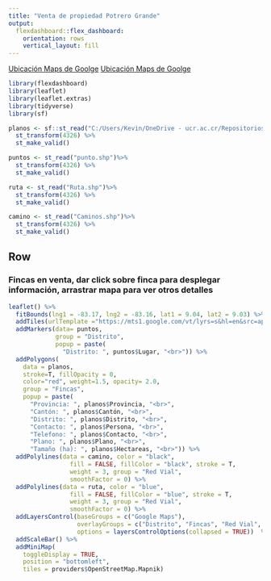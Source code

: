 ```yaml
---
title: "Venta de propiedad Potrero Grande"
output: 
  flexdashboard::flex_dashboard:
    orientation: rows
    vertical_layout: fill
---
```

[Ubicación Maps de Goolge](https://goo.gl/maps/73S48NbywXtkQPmu6)
[Ubicación Maps de Goolge](https://waze.com/ul/hd1sg7kz1n)

```r
library(flexdashboard)
library(leaflet)
library(leaflet.extras)
library(tidyverse)
library(sf)

planos <- sf::st_read("C:/Users/Kevin/OneDrive - ucr.ac.cr/Repositorios/Potrero/finca.shp") %>%
  st_transform(4326) %>%
  st_make_valid()

puntos <- st_read("punto.shp")%>%
  st_transform(4326) %>%
  st_make_valid()

ruta <- st_read("Ruta.shp")%>%
  st_transform(4326) %>%
  st_make_valid()

camino <- st_read("Caminos.shp")%>%
  st_transform(4326) %>%
  st_make_valid()

```

Row {data-weight=700}
-----------------------------------------------------------------------

### Fincas en venta, dar click sobre finca para desplegar información, arrastrar mapa para ver otros detalles

```r
leaflet() %>%
  fitBounds(lng1 = -83.17, lng2 = -83.16, lat1 = 9.04, lat2 = 9.03) %>%
  addTiles(urlTemplate ="https://mts1.google.com/vt/lyrs=s&hl=en&src=app&x={x}&y={y}&z={z}&s=G", attribution = 'Google', group = "Google Maps") %>%
  addMarkers(data= puntos,
             group = "Distrito",
             popup = paste(
               "Distrito: ", puntos$Lugar, "<br>")) %>%
  addPolygons(
    data = planos,
    stroke=T, fillOpacity = 0,
    color="red", weight=1.5, opacity= 2.0,
    group = "Fincas",
    popup = paste(
      "Provincia: ", planos$Provincia, "<br>",
      "Cantón: ", planos$Cantón, "<br>",
      "Distrito: ", planos$Distrito, "<br>",
      "Contacto: ", planos$Persona, "<br>",
      "Telefono: ", planos$Contacto, "<br>",
      "Plano: ", planos$Plano, "<br>",
      "Tamaño (ha): ", planos$Hectareas, "<br>")) %>%
  addPolylines(data = camino, color = "black",
                 fill = FALSE, fillColor = "black", stroke = T,
                 weight = 3, group = "Red Vial",
                 smoothFactor = 0) %>%
  addPolylines(data = ruta, color = "blue",
                 fill = FALSE, fillColor = "blue", stroke = T,
                 weight = 3, group = "Red Vial",
                 smoothFactor = 0) %>%
  addLayersControl(baseGroups = c("Google Maps"),
                   overlayGroups = c("Distrito", "Fincas", "Red Vial", "Ruta a fincas"),
                   options = layersControlOptions(collapsed = TRUE))  %>%
  addScaleBar() %>%
  addMiniMap(
    toggleDisplay = TRUE,
    position = "bottomleft",
    tiles = providers$OpenStreetMap.Mapnik)

```
